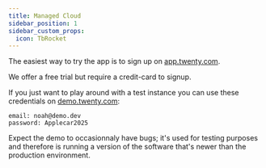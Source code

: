 ```yaml
---
title: Managed Cloud
sidebar_position: 1
sidebar_custom_props:
  icon: TbRocket
---
```



The easiest way to try the app is to sign up on [app.twenty.com](https://app.twenty.com).

We offer a free trial but require a credit-card to signup.

If you just want to play around with a test instance you can use these credentials on [demo.twenty.com](https://demo.twenty.com):

```
email: noah@demo.dev
password: Applecar2025
```

Expect the demo to occasionnaly have bugs; it's used for testing purposes and therefore is running a version of the software that's newer than the production environment.